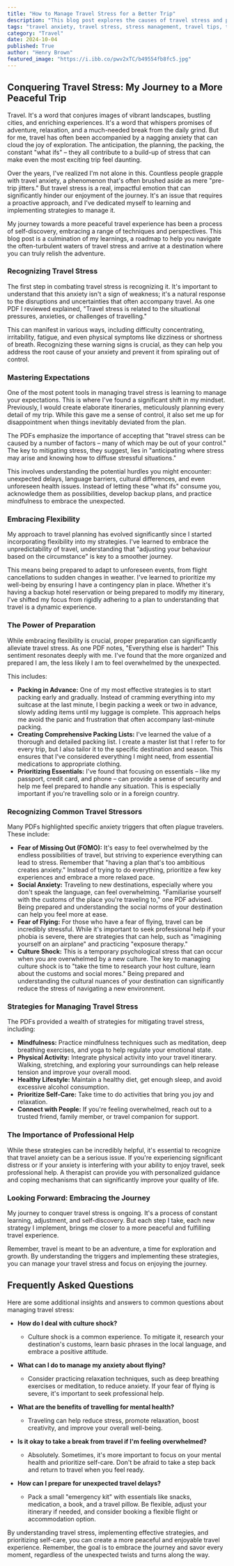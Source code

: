 ```yaml
---
title: "How to Manage Travel Stress for a Better Trip"
description: "This blog post explores the causes of travel stress and provides practical strategies to manage it, including understanding expectations, embracing flexibility, preparing in advance, and prioritizing self-care."
tags: "travel anxiety, travel stress, stress management, travel tips, travel planning, mindfulness, relaxation, vacation, trip, journey, destination, flight anxiety, culture shock, travel preparation, packing tips, self-care, healthy lifestyle"
category: "Travel"
date: 2024-10-04
published: True
author: "Henry Brown"
featured_image: "https://i.ibb.co/pwv2xTC/b49554fb8fc5.jpg"
---
```


## Conquering Travel Stress: My Journey to a More Peaceful Trip

Travel. It's a word that conjures images of vibrant landscapes, bustling cities, and enriching experiences. It's a word that whispers promises of adventure, relaxation, and a much-needed break from the daily grind. But for me, travel has often been accompanied by a nagging anxiety that can cloud the joy of exploration. The anticipation, the planning, the packing, the constant "what ifs" – they all contribute to a build-up of stress that can make even the most exciting trip feel daunting. 

Over the years, I've realized I'm not alone in this. Countless people grapple with travel anxiety, a phenomenon that's often brushed aside as mere "pre-trip jitters." But travel stress is a real, impactful emotion that can significantly hinder our enjoyment of the journey. It's an issue that requires a proactive approach, and I've dedicated myself to learning and implementing strategies to manage it. 

My journey towards a more peaceful travel experience has been a process of self-discovery, embracing a range of techniques and perspectives. This blog post is a culmination of my learnings, a roadmap to help you navigate the often-turbulent waters of travel stress and arrive at a destination where you can truly relish the adventure.

### Recognizing Travel Stress

The first step in combating travel stress is recognizing it. It's important to understand that this anxiety isn't a sign of weakness; it's a natural response to the disruptions and uncertainties that often accompany travel. As one PDF I reviewed explained, "Travel stress is related to the situational pressures, anxieties, or challenges of travelling." 

This can manifest in various ways, including difficulty concentrating, irritability, fatigue, and even physical symptoms like dizziness or shortness of breath. Recognizing these warning signs is crucial, as they can help you address the root cause of your anxiety and prevent it from spiraling out of control.

### Mastering Expectations

One of the most potent tools in managing travel stress is learning to manage your expectations. This is where I've found a significant shift in my mindset. Previously, I would create elaborate itineraries, meticulously planning every detail of my trip. While this gave me a sense of control, it also set me up for disappointment when things inevitably deviated from the plan.

The PDFs emphasize the importance of accepting that "travel stress can be caused by a number of factors – many of which may be out of your control."  The key to mitigating stress, they suggest, lies in "anticipating where stress may arise and knowing how to diffuse stressful situations." 

This involves understanding the potential hurdles you might encounter: unexpected delays, language barriers, cultural differences, and even unforeseen health issues. Instead of letting these "what ifs" consume you, acknowledge them as possibilities, develop backup plans, and practice mindfulness to embrace the unexpected. 

### Embracing Flexibility

My approach to travel planning has evolved significantly since I started incorporating flexibility into my strategies. I've learned to embrace the unpredictability of travel, understanding that "adjusting your behaviour based on the circumstance" is key to a smoother journey.

This means being prepared to adapt to unforeseen events, from flight cancellations to sudden changes in weather. I've learned to prioritize my well-being by ensuring I have a contingency plan in place. Whether it's having a backup hotel reservation or being prepared to modify my itinerary,  I've shifted my focus from rigidly adhering to a plan to understanding that travel is a dynamic experience.

### The Power of Preparation

While embracing flexibility is crucial, proper preparation can significantly alleviate travel stress. As one PDF notes, "Everything else is harder!" This sentiment resonates deeply with me.  I've found that the more organized and prepared I am, the less likely I am to feel overwhelmed by the unexpected. 

This includes:

* **Packing in Advance:** One of my most effective strategies is to start packing early and gradually. Instead of cramming everything into my suitcase at the last minute, I begin packing a week or two in advance, slowly adding items until my luggage is complete. This approach helps me avoid the panic and frustration that often accompany last-minute packing. 
* **Creating Comprehensive Packing Lists:** I've learned the value of a thorough and detailed packing list. I create a master list that I refer to for every trip, but I also tailor it to the specific destination and season. This ensures that I've considered everything I might need, from essential medications to appropriate clothing. 
* **Prioritizing Essentials:** I've found that focusing on essentials – like my passport, credit card, and phone – can provide a sense of security and help me feel prepared to handle any situation. This is especially important if you're travelling solo or in a foreign country.

### Recognizing Common Travel Stressors

Many PDFs highlighted specific anxiety triggers that often plague travelers. These include:

* **Fear of Missing Out (FOMO):** It's easy to feel overwhelmed by the endless possibilities of travel, but striving to experience everything can lead to stress. Remember that "having a plan that's too ambitious creates anxiety." Instead of trying to do everything, prioritize a few key experiences and embrace a more relaxed pace. 
* **Social Anxiety:** Traveling to new destinations, especially where you don't speak the language, can feel overwhelming.  "Familiarise yourself with the customs of the place you're traveling to," one PDF advised.  Being prepared and understanding the social norms of your destination can help you feel more at ease. 
* **Fear of Flying:** For those who have a fear of flying, travel can be incredibly stressful. While it's important to seek professional help if your phobia is severe, there are strategies that can help, such as "imagining yourself on an airplane" and practicing "exposure therapy." 
* **Culture Shock:**  This is a temporary psychological stress that can occur when you are overwhelmed by a new culture.  The key to managing culture shock is to "take the time to research your host culture, learn about the customs and social mores."  Being prepared and understanding the cultural nuances of your destination can significantly reduce the stress of navigating a new environment. 

###  Strategies for Managing Travel Stress

The PDFs provided a wealth of strategies for mitigating travel stress, including:

* **Mindfulness:**  Practice mindfulness techniques such as meditation, deep breathing exercises, and yoga to help regulate your emotional state. 
* **Physical Activity:**  Integrate physical activity into your travel itinerary. Walking, stretching, and exploring your surroundings can help release tension and improve your overall mood. 
* **Healthy Lifestyle:**  Maintain a healthy diet, get enough sleep, and avoid excessive alcohol consumption. 
* **Prioritize Self-Care:**  Take time to do activities that bring you joy and relaxation. 
* **Connect with People:**  If you're feeling overwhelmed, reach out to a trusted friend, family member, or travel companion for support.

###  The Importance of Professional Help

While these strategies can be incredibly helpful, it's essential to recognize that travel anxiety can be a serious issue. If you're experiencing significant distress or if your anxiety is interfering with your ability to enjoy travel, seek professional help. A therapist can provide you with personalized guidance and coping mechanisms that can significantly improve your quality of life. 

###  Looking Forward: Embracing the Journey

My journey to conquer travel stress is ongoing.  It's a process of constant learning, adjustment, and self-discovery. But each step I take, each new strategy I implement, brings me closer to a more peaceful and fulfilling travel experience. 

Remember, travel is meant to be an adventure, a time for exploration and growth. By understanding the triggers and implementing these strategies, you can manage your travel stress and focus on enjoying the journey.  

##  Frequently Asked Questions 

Here are some additional insights and answers to common questions about managing travel stress:

* **How do I deal with culture shock?**

    * Culture shock is a common experience. To mitigate it, research your destination's customs, learn basic phrases in the local language, and embrace a positive attitude. 

* **What can I do to manage my anxiety about flying?**

    * Consider practicing relaxation techniques, such as deep breathing exercises or meditation, to reduce anxiety.  If your fear of flying is severe, it's important to seek professional help.  

* **What are the benefits of travelling for mental health?**

    * Traveling can help reduce stress, promote relaxation, boost creativity, and improve your overall well-being.  

* **Is it okay to take a break from travel if I'm feeling overwhelmed?** 

    * Absolutely. Sometimes, it's more important to focus on your mental health and prioritize self-care.  Don't be afraid to take a step back and return to travel when you feel ready.

* **How can I prepare for unexpected travel delays?**

    *  Pack a small "emergency kit" with essentials like snacks, medication, a book, and a travel pillow.  Be flexible, adjust your itinerary if needed, and consider booking a flexible flight or accommodation option. 

By understanding travel stress, implementing effective strategies, and prioritizing self-care, you can create a more peaceful and enjoyable travel experience.  Remember, the goal is to embrace the journey and savor every moment, regardless of the unexpected twists and turns along the way. 